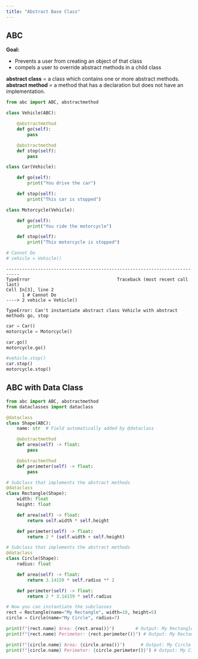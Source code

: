 ```yaml
---
title: "Abstract Base Class"
---
```


## ABC 

**Goal:**

- Prevents a user from creating an object of that class
- compels a user to override abstract methods in a child class

**abstract class** = a class which contains one or more abstract methods.
**abstract method** = a method that has a declaration but does not have an implementation.


```python
from abc import ABC, abstractmethod
```


```python
class Vehicle(ABC):

    @abstractmethod
    def go(self):
        pass

    @abstractmethod
    def stop(self):
        pass

class Car(Vehicle):

    def go(self):
        print("You drive the car")

    def stop(self):
        print("This car is stopped")

class Motorcycle(Vehicle):

    def go(self):
        print("You ride the motorcycle")

    def stop(self):
        print("This motorcycle is stopped")

```


```python
# Cannot Do
# vehicle = Vehicle()
```

```
---------------------------------------------------------------------------
TypeError                                 Traceback (most recent call last)
Cell In[3], line 2
      1 # Cannot Do
----> 2 vehicle = Vehicle()

TypeError: Can't instantiate abstract class Vehicle with abstract methods go, stop
```

```python
car = Car()
motorcycle = Motorcycle()

car.go()
motorcycle.go()

#vehicle.stop()
car.stop()
motorcycle.stop()
```

## ABC with Data Class

```python
from abc import ABC, abstractmethod
from dataclasses import dataclass

@dataclass
class Shape(ABC):
    name: str  # Field automatically added by @dataclass

    @abstractmethod
    def area(self) -> float:
        pass

    @abstractmethod
    def perimeter(self) -> float:
        pass

# Subclass that implements the abstract methods
@dataclass
class Rectangle(Shape):
    width: float
    height: float

    def area(self) -> float:
        return self.width * self.height

    def perimeter(self) -> float:
        return 2 * (self.width + self.height)

# Subclass that implements the abstract methods
@dataclass
class Circle(Shape):
    radius: float

    def area(self) -> float:
        return 3.14159 * self.radius ** 2

    def perimeter(self) -> float:
        return 2 * 3.14159 * self.radius
```


```python

# Now you can instantiate the subclasses
rect = Rectangle(name="My Rectangle", width=10, height=5)
circle = Circle(name="My Circle", radius=7)

print(f"{rect.name} Area: {rect.area()}")        # Output: My Rectangle Area: 50
print(f"{rect.name} Perimeter: {rect.perimeter()}") # Output: My Rectangle Perimeter: 30

print(f"{circle.name} Area: {circle.area()}")      # Output: My Circle Area: 153.93791
print(f"{circle.name} Perimeter: {circle.perimeter()}") # Output: My Circle Perimeter: 43.98226
```